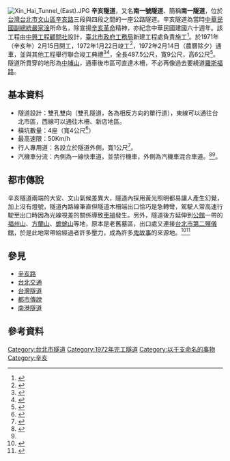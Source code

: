 {{Infobox tunnel
|name         = 辛亥隧道<br><small>Xinhai Tunnel
|image        = Xin Hai Tunnel (West).JPG
|caption      = 辛亥隧道西側（辛亥路三段、台北市第二殯儀館側）出入口。
|location     = {{flagicon|TWN}} [[臺北市|臺北市]]
|coordinates  = {{coord|25|0|41.72|N|121|33|19.65|E|display=inline,title|religion:TW}}
|route        = [[辛亥路|辛亥路]]
|status       = 使用中
|start        = [[臺北市|臺北市]][[大安區_(臺北市)|大安區]]
|end          = [[臺北市|臺北市]][[文山區|文山區]]
|startwork    = 1971年2月15日
|open         = 1972年1月22日
|close        = 
|owner        = 
|operator     = 
|traffic      = 
|character    = 
|toll         = 
|vpd          =
|designer     = 中興工程顧問社
|builder      = [[臺北市政府工務局|臺北市政府工務局]]新建工程處
|length       = {{convert|487.5|m|0|ft}}
|lanes        = 双向4线道
|speed        = {{convert|50|km/h|0|ft}}
|hielevation  = 
|lowelevation = 
|height       = {{convert|6|m|0|ft}}
|width        = {{convert|9|m|0|ft}}
|grade        = 
}}
[[File:Xin_Hai_Tunnel_(East).JPG|thumb]]
'''辛亥隧道'''，又名'''南一號隧道'''、簡稱'''南一隧道'''，位於[[台灣|台灣]][[台北市|台北市]][[文山區|文山區]][[辛亥路|辛亥路]]三段與四段之間的一座公路隧道。辛亥隧道為當時[[中華民國副總統|中華民國副總統]][[嚴家淦|嚴家淦]]所命名，除宣揚[[辛亥革命|辛亥革命]]精神，亦紀念中華民國建國六十週年。該工程由[[中興工程顧問社|中興工程顧問社]]設計，[[臺北市政府工務局|臺北市政府工務局]]新建工程處負責施工<ref>{{cite book|title=《隧道工程設計準則與解說》|chapter=〈附錄：台灣地區隧道工程基本資料表〉|pages=p.23|publisher=中國土木水利工程學會|language=zh-tw|year=1999}}</ref>。於1971年（辛亥年）2月15日開工，1972年1月22日竣工<ref>{{cite news|title=本報訊：〈南一隧道將於明天竣工〉|pages=第6版|publisher=《聯合報》|language=zh-tw|date=1972-01-21}}</ref>，1972年2月14日（農曆除夕）通車，並與其他工程舉行聯合竣工典禮<ref>{{cite book|title=《臺北市路街史》|page=p.126|author=黃淑清|publisher=臺北市文獻委員會|language=zh-tw|year=1985}}</ref><ref>{{cite book|title=《臺北市志》(卷首：下冊)|pages=p.272|publisher=臺北市政府|language=zh-tw|year=1989}}</ref>，全長487.5公尺，寬9公尺，高6公尺<ref>{{cite news|title=本報訊：〈台北市建設邁進另一新境界〉|pages=第2版|publisher《聯合報》=|language=zh-tw|date=1972-02-15}}</ref>。隧道所貫穿的地形為[[中埔山|中埔山]]，通車後市區可直達木柵，不必再像過去要繞道[[羅斯福路_(台北市)|羅斯福路]]。

== 基本資料 ==
*隧道設計：雙孔雙向（雙孔隧道，各為相反方向的單行道），東線可以通往台北市區，西線可以通往木柵、新店地區。
*橫坑數量：4座（寬4公尺<ref>{{cite news|title=本報訊：〈南北隧道工費 四億三千餘萬〉|pages=第6版|publisher=《聯合報》|language=zh-tw|date=1971-05-16}}</ref>）
*最高速限：50Km/h
*行人專用道：各設立於隧道外側，寬1公尺<ref name="聯合B1">{{cite news|title=〈自強隧道 往士林方向 增闢機車道〉|pages=B1版|author=周維新|publisher=《聯合報》|language=zh-tw|date=2004-09-29}}</ref>。
*汽機車分流：內側為一線快車道，並禁行機車，外側為汽機車混合車道。<ref>{{cite news|title=〈橋梁、隧道 兩年傷亡上千人〉|pages=B1版|author=馮復華|publisher=《聯合報》|language=zh-tw|date=2004-08-21}}</ref><ref name="聯合B1"/>。

== 都市傳說 ==
辛亥隧道兩端的大安、文山氣候差異大，隧道內採用黃光照明都易讓人產生幻覺，加上沒有燈號，隧道內路線筆直但隧道木柵端出口恰巧是急轉彎，駕駛人常高速行駛至出口時因為光線視差的關係導致[[車禍|車禍]]發生。另外，隧道後方延伸到[[公館_(台北市)|公館]]一帶的[[福州山|福州山]]、[[方蘭山|方蘭山]]、[[蟾蜍山|蟾蜍山]]等地，原本是老舊墓區，出口處又連接[[台北市第二殯儀館|台北市第二殯儀館]]，於是此地常帶給經過者許多壓力，成為許多[[鬼故事|鬼故事]]的來源地。<ref>{{cite news|title=〈道內燈光昏黃 隧道口有殯儀館 隧道上方是公墓…… 走在辛亥隧道 叫我……如何不想他〉|pages=05版|author=游智文、孔令琪|publisher=《聯合報》|language=zh-tw|date=1995-10-01}}</ref><ref>{{cite news|title=〈人鬼雜處 首善之區鄰墓驚心〉|pages=14版|author=羅曉荷|publisher=《聯合報》|language=zh-tw|date=1996-04-20}}</ref>

== 參見 ==
*[[辛亥路|辛亥路]]
*[[台北交通#車行隧道|台北交通]]
*[[台灣隧道#公路|台灣隧道]]
*[[都市傳說|都市傳說]]
*[[南港隧道|南港隧道]]

== 參考資料 ==
{{reflist|2}}


{{台北市隧道}}

{{DEFAULTSORT:Xin辛}}
[[Category:台北市隧道|Category:台北市隧道]]
[[Category:1972年完工隧道|Category:1972年完工隧道]]
[[Category:以干支命名的事物|Category:以干支命名的事物]]
[[Category:辛亥|Category:辛亥]]